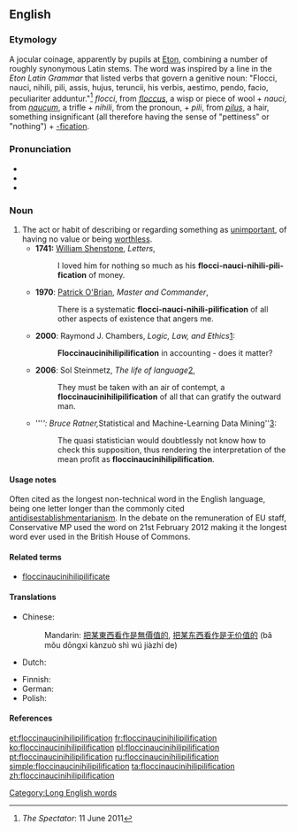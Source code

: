 ==English==
{{wikiquote}}
{{rfv}}
===Etymology===
A jocular coinage, apparently by pupils at [[w:Eton College|Eton]], combining a number of roughly synonymous Latin stems. The word was inspired by a line in the ''Eton Latin Grammar'' that listed verbs that govern a genitive noun: "Flocci, nauci, nihili, pili, assis, hujus, teruncii, his verbis, aestimo, pendo, facio, peculiariter adduntur."<ref>''The Spectator'': 11 June 2011</ref>  {{etyl|la|en}} ''flocci'', from ''[[floccus]]'', a wisp or piece of wool + ''nauci'', from ''[[naucum]]'', a trifle + ''nihili'', from the {{etyl|la|en}} pronoun, {{term|nihil||nothing|lang=la}} + ''pili'', from ''[[pilus]]'', a hair, something insignificant (all therefore having the sense of "pettiness" or "nothing") + [[-fication]].

===Pronunciation===
* {{IPA|/ˌflɒksɪˌnɒsɪˌnɪhɪlɪˌpɪlɪfɪˈkeɪʃən/|/ˌflɒksɪˌnɔːsɪˌnaɪɪlɪˌpɪlɪfɪˈkeɪʃən/}}
* {{audio|en-us-floccinaucinihilipilification.ogg|Audio (US)}}
* {{audio|en-uk-floccinaucinihilipilification.ogg|Audio (UK)}}

===Noun===
{{en-noun|-}}

# The act or habit of describing or regarding something as [[unimportant]],  of having no value or being [[worthless]].
#* '''1741:''' [[w:William Shenstone|William Shenstone]], ''Letters'',
#*: I loved him for nothing so much as his '''flocci-nauci-nihili-pili-fication''' of money.
#* '''1970''': [[w:Patrick O'Brian|Patrick O'Brian]], ''Master and Commander'',
#*: There is a systematic '''flocci-nauci-nihili-pilification''' of all other aspects of existence that angers me.
#* '''2000''': Raymond J. Chambers, ''Logic, Law, and Ethics''[http://books.google.com/books?id=Ei03tgPKEKcC&lpg=PA28&dq=floccinaucinihilipilification&pg=PA28#v=onepage&q=floccinaucinihilipilification&f=false]:
#*: '''Floccinaucinihilipilification''' in accounting - does it matter?
#* '''2006''': Sol Steinmetz, ''The life of language''[http://books.google.com/books?id=raN6AAAAIAAJ&q=floccinaucinihilipilification&dq=floccinaucinihilipilification&hl=en&sa=X&ei=dS8BU4bIMcTWyQHf94GwDw&ved=0CKsBEOgBMBc4PA],
#*: They must be taken with an air of contempt, a '''floccinaucinihilipilification''' of all that can gratify the outward man.
#* '''''': Bruce Ratner, ''Statistical and Machine-Learning Data Mining''[http://books.google.com/books?id=I3KZCfmhWJwC&lpg=PT42&dq=floccinaucinihilipilification&pg=PT42#v=onepage&q=floccinaucinihilipilification&f=false]:
#*: The quasi statistician would doubtlessly not know how to check this supposition, thus rendering the interpretation of the mean profit as '''floccinaucinihilipilification'''.

====Usage notes====
Often cited as the longest non-technical word in the English language, being one letter longer than the commonly cited [[antidisestablishmentarianism]]. In the debate on the remuneration of EU staff, Conservative MP {{w|Jacob Rees-Mogg}} used the word on 21st February 2012 making it the longest word ever used in the British House of Commons.

====Related terms====
* [[floccinaucinihilipilificate]]

====Translations====
{{trans-top|act or habit of describing or regarding something as unimportant}}
* Chinese:
*: Mandarin: [[把]][[某]][[東西]][[看作]][[是]][[無]][[價值]][[的]], [[把]][[某]][[东西]][[看作]][[是]][[无]][[价值]][[的]] (bǎ mǒu dōngxi kànzuò shì wú jiàzhí de)
* Dutch: {{t|nl|geringschatting}}
{{trans-mid}}
* Finnish: {{t|fi|vähättely}}
* German: {{t|de|Geringschätzung|f}}
* Polish: {{t|pl|brak uznania dla}}
{{trans-bottom}}

====References====
<references/>

[[Category:Long English words]]

[[et:floccinaucinihilipilification]]
[[fr:floccinaucinihilipilification]]
[[ko:floccinaucinihilipilification]]
[[pl:floccinaucinihilipilification]]
[[pt:floccinaucinihilipilification]]
[[ru:floccinaucinihilipilification]]
[[simple:floccinaucinihilipilification]]
[[ta:floccinaucinihilipilification]]
[[zh:floccinaucinihilipilification]]